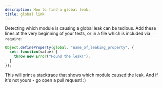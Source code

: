 ```yaml
---
description: How to find a global leak.
title: global link
---
```


Detecting which module is causing a global leak can be tedious.  Add these lines at the very beginning of your tests, or in a file which is included via `--require`:

```javascript
Object.defineProperty(global, "name_of_leaking_property", {
  set: function(value) {
    throw new Error("Found the leak!");
  }
});
```

This will print a stacktrace that shows which module caused the leak. And if it's not yours - go open a pull request! :)
